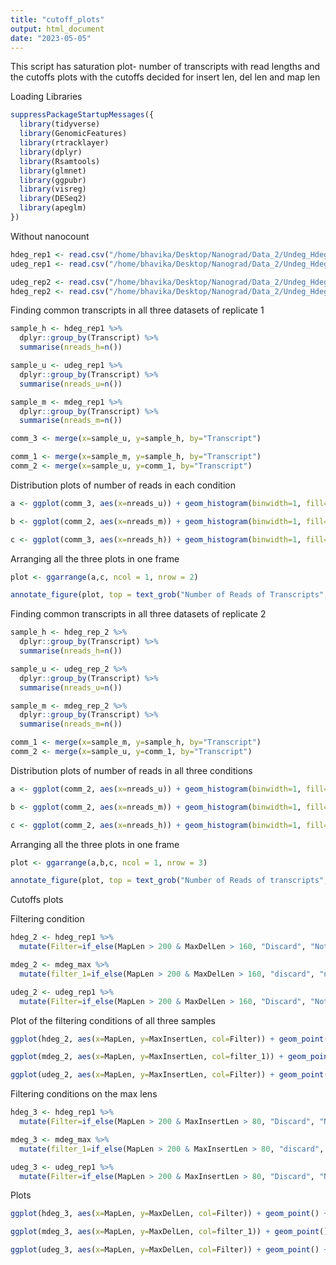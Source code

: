 ```yaml
---
title: "cutoff_plots"
output: html_document
date: "2023-05-05"
---
```


This script has saturation plot- number of transcripts with read lengths and the cutoffs plots with the cutoffs decided for insert len, del len and map len

Loading Libraries
```r
suppressPackageStartupMessages({
  library(tidyverse)
  library(GenomicFeatures)
  library(rtracklayer)
  library(dplyr)
  library(Rsamtools)
  library(glmnet)
  library(ggpubr)
  library(visreg)
  library(DESeq2)
  library(apeglm)
})
```

Without nanocount
```r
hdeg_rep1 <- read.csv("/home/bhavika/Desktop/Nanograd/Data_2/Undeg_Hdeg_before_filtering/hdeg_rep1.csv")
udeg_rep1 <- read.csv("/home/bhavika/Desktop/Nanograd/Data_2/Undeg_Hdeg_before_filtering/udeg_rep1.csv")

udeg_rep2 <- read.csv("/home/bhavika/Desktop/Nanograd/Data_2/Undeg_Hdeg_before_filtering/udeg_rep2.csv")
hdeg_rep2 <- read.csv("/home/bhavika/Desktop/Nanograd/Data_2/Undeg_Hdeg_before_filtering/hdeg_rep2.csv")
```

Finding common transcripts in all three datasets of replicate 1
```r
sample_h <- hdeg_rep1 %>% 
  dplyr::group_by(Transcript) %>% 
  summarise(nreads_h=n())

sample_u <- udeg_rep1 %>% 
  dplyr::group_by(Transcript) %>% 
  summarise(nreads_u=n())

sample_m <- mdeg_rep1 %>% 
  dplyr::group_by(Transcript) %>% 
  summarise(nreads_m=n())

comm_3 <- merge(x=sample_u, y=sample_h, by="Transcript")

comm_1 <- merge(x=sample_m, y=sample_h, by="Transcript")
comm_2 <- merge(x=sample_u, y=comm_1, by="Transcript")
```

Distribution plots of number of reads in each condition
```r
a <- ggplot(comm_3, aes(x=nreads_u)) + geom_histogram(binwidth=1, fill="blue") + xlim(0,300) + ylim(0,3000) + labs(x="Number of Reads") + ggtitle("Undegraded") + theme_bw() 

b <- ggplot(comm_2, aes(x=nreads_m)) + geom_histogram(binwidth=1, fill="blue") + labs(x="Number of Reads") + ggtitle("Mildly degraded- Rep 1") + theme_bw() + xlim(0,300) + ylim(0,3000)

c <- ggplot(comm_3, aes(x=nreads_h)) + geom_histogram(binwidth=1, fill="blue") + labs(x="Number of Reads") + ggtitle("Heavy Degraded") + theme_bw() + xlim(0,300) + ylim(0,3000)
```

Arranging all the three plots in one frame
```r
plot <- ggarrange(a,c, ncol = 1, nrow = 2)

annotate_figure(plot, top = text_grob("Number of Reads of Transcripts", color = "blue", face = "bold", size = 14))
```

Finding common transcripts in all three datasets of replicate 2
```r
sample_h <- hdeg_rep_2 %>% 
  dplyr::group_by(Transcript) %>% 
  summarise(nreads_h=n())

sample_u <- udeg_rep_2 %>% 
  dplyr::group_by(Transcript) %>% 
  summarise(nreads_u=n())

sample_m <- mdeg_rep_2 %>% 
  dplyr::group_by(Transcript) %>% 
  summarise(nreads_m=n())

comm_1 <- merge(x=sample_m, y=sample_h, by="Transcript")
comm_2 <- merge(x=sample_u, y=comm_1, by="Transcript")
```

Distribution plots of number of reads in all three conditions
```r
a <- ggplot(comm_2, aes(x=nreads_u)) + geom_histogram(binwidth=1, fill="blue") + labs(x="Number of Reads") + ggtitle("Undegraded- Rep 2") + theme_bw() + xlim(0,100) + ylim(0,5000)

b <- ggplot(comm_2, aes(x=nreads_m)) + geom_histogram(binwidth=1, fill="blue") + labs(x="Number of Reads") + ggtitle("Mildly degraded- Rep 2") + theme_bw() + xlim(0,100) + ylim(0,5000)

c <- ggplot(comm_2, aes(x=nreads_h)) + geom_histogram(binwidth=1, fill="blue") + labs(x="Number of Reads") + ggtitle("Heavily degraded- Rep 2") + theme_bw() + xlim(0,100) + ylim(0,5000)
```

Arranging all the three plots in one frame
```r
plot <- ggarrange(a,b,c, ncol = 1, nrow = 3)

annotate_figure(plot, top = text_grob("Number of Reads of transcripts", color = "red", face = "bold", size = 14))
```

Cutoffs plots 

Filtering condition
```r
hdeg_2 <- hdeg_rep1 %>% 
  mutate(Filter=if_else(MapLen > 200 & MaxDelLen > 160, "Discard", "Not Discard"))

mdeg_2 <- mdeg_max %>% 
  mutate(filter_1=if_else(MapLen > 200 & MaxDelLen > 160, "discard", "not discard"))

udeg_2 <- udeg_rep1 %>% 
  mutate(Filter=if_else(MapLen > 200 & MaxDelLen > 160, "Discard", "Not Discard"))
```

Plot of the filtering conditions of all three samples
```r
ggplot(hdeg_2, aes(x=MapLen, y=MaxInsertLen, col=Filter)) + geom_point() + xlim(0,4000) + ylim(0,500) + ggtitle("Heavily degraded") + theme_bw() + labs(x="Map Length", y="Maximum Insertion Length") + theme(axis.text=element_text(size=16), axis.title=element_text(size=18)) + theme(plot.title = element_text(size=18, face = "bold"))

ggplot(mdeg_2, aes(x=MapLen, y=MaxInsertLen, col=filter_1)) + geom_point() + xlim(0,4000) + ylim(0,500) + ggtitle("Mildly degraded") + theme_bw()

ggplot(udeg_2, aes(x=MapLen, y=MaxInsertLen, col=Filter)) + geom_point() + ggtitle("Non-degraded") + theme_bw() + ylim(0,2000) + labs(x="Map Length", y="Maximum Insertion Length") + theme(axis.text=element_text(size=16), axis.title=element_text(size=18)) + theme(plot.title = element_text(size=18, face = "bold"))
```


Filtering conditions on the max lens 
```r
hdeg_3 <- hdeg_rep1 %>% 
  mutate(Filter=if_else(MapLen > 200 & MaxInsertLen > 80, "Discard", "Not Discard"))

mdeg_3 <- mdeg_max %>% 
  mutate(filter_1=if_else(MapLen > 200 & MaxInsertLen > 80, "discard", "not discard"))

udeg_3 <- udeg_rep1 %>% 
  mutate(Filter=if_else(MapLen > 200 & MaxInsertLen > 80, "Discard", "Not Discard"))
```


Plots
```r
ggplot(hdeg_3, aes(x=MapLen, y=MaxDelLen, col=Filter)) + geom_point() + ggtitle("Heavily degraded") + theme_bw() + xlim(0,4000) + ylim(0,500) +  theme_bw() + labs(x="Map Length", y="Maximum Deletion Length") + theme(axis.text=element_text(size=16), axis.title=element_text(size=18)) + theme(plot.title = element_text(size=18, face = "bold"))

ggplot(mdeg_3, aes(x=MapLen, y=MaxDelLen, col=filter_1)) + geom_point() + ggtitle("Mildly degraded") + theme_bw() + xlim(0,4000) + ylim(0,500)

ggplot(udeg_3, aes(x=MapLen, y=MaxDelLen, col=Filter)) + geom_point() + ggtitle("Non-degraded") + theme_bw() + xlim(0,7000) + ylim(0,1500)+ theme_bw() + labs(x="Map Length", y="Maximum Deletion Length") + theme(axis.text=element_text(size=16), axis.title=element_text(size=18)) + theme(plot.title = element_text(size=18, face = "bold"))
```




